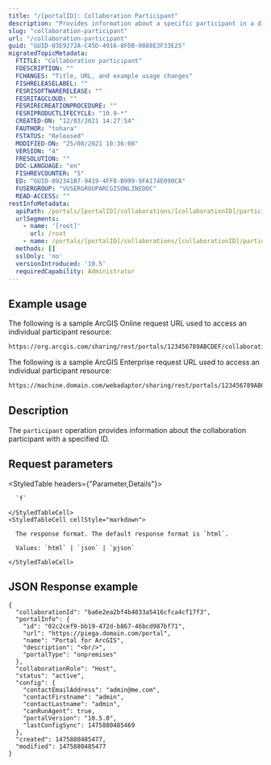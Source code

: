 ```yaml
---
title: "/[portalID]: Collaboration Participant"
description: "Provides information about a specific participant in a distributed collaboration."
slug: "collaboration-participant"
url: "/collaboration-participant"
guid: "GUID-03E9272A-C45D-4916-8FDB-0088E3F33E25"
migratedTopicMetadata:
  FTITLE: "Collaboration participant"
  FDESCRIPTION: ""
  FCHANGES: "Title, URL, and example usage changes"
  FISHRELEASELABEL: ""
  FESRISOFTWARERELEASE: ""
  FESRITAGCLOUD: ""
  FESRIRECREATIONPROCEDURE: ""
  FESRIPRODUCTLIFECYCLE: "10.9-*"
  CREATED-ON: "12/03/2021 14:27:54"
  FAUTHOR: "tohara"
  FSTATUS: "Released"
  MODIFIED-ON: "25/08/2021 10:36:08"
  VERSION: "4"
  FRESOLUTION: ""
  DOC-LANGUAGE: "en"
  FISHREVCOUNTER: "5"
  ED: "GUID-892341B7-9419-4FF8-B999-9FA174E090CA"
  FUSERGROUP: "VUSERGROUPARCGISONLINEDOC"
  READ-ACCESS: ""
restInfoMetadata:
  apiPath: /portals/[portalID]/collaborations/[collaborationID]/participants/[portalID]
  urlSegments:
    - name: '[root]'
      url: /root
    - name: /portals/[portalID]/collaborations/[collaborationID]/participants/[portalID]
  methods: []
  sslOnly: 'no'
  versionIntroduced: '10.5'
  requiredCapability: Administrator
---
```


## Example usage

The following is a sample ArcGIS Online request URL used to access an individual participant resource:

```markdown
https://org.arcgis.com/sharing/rest/portals/123456789ABCDEF/collaborations/972da76ce4a5460aaf60213279d6c3ed/participants/02c2cef9-bb19-472d-b867-46bcd987bf71?f=pjson

```

The following is a sample ArcGIS Enterprise request URL used to access an individual participant resource:

```markdown
https://machine.domain.com/webadaptor/sharing/rest/portals/123456789ABCDEF/collaborations/972da76ce4a5460aaf60213279d6c3ed/participants/02c2cef9-bb19-472d-b867-46bcd987bf71?f=pjson

```

## Description

The `participant` operation provides information about the collaboration participant with a specified ID.


##  Request parameters

<StyledTable headers={"Parameter,Details"}>
  <StyledTableRow>
    <StyledTableCell cellStyle="markdown">

      `f` 

    </StyledTableCell>
    <StyledTableCell cellStyle="markdown">

      The response format. The default response format is `html`.

      Values: `html` | `json` | `pjson`

    </StyledTableCell>
  </StyledTableRow>
</StyledTable>


## JSON Response example

```other
{
  "collaborationId": "ba6e2ea2bf4b4033a5416cfca4cf17f3",
  "portalInfo": {
    "id": "02c2cef9-bb19-472d-b867-46bcd987bf71",
    "url": "https://piega.domain.com/portal",
    "name": "Portal for ArcGIS",
    "description": "<br/>",
    "portalType": "onpremises"
  },
  "collaborationRole": "Host",
  "status": "active",
  "config": {
    "contactEmailAddress": "admin@me.com",
    "contactFirstname": "admin",
    "contactLastname": "admin",
    "canRunAgent": true,
    "portalVersion": "10.5.0",
    "lastConfigSync": 1475880485469
  },
  "created": 1475880485477,
  "modified": 1475880485477
}

```